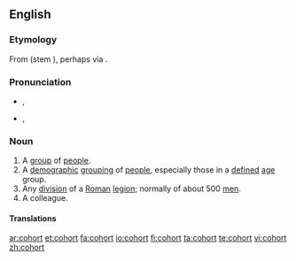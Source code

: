 ==English==
{{wikipedia}}

===Etymology===
From {{etyl|la}} {{term|cohors|lang=la}} (stem {{term|cohort-|lang=la}}), perhaps via {{etyl|fro}} {{term|cohorte|lang=fro}}.

===Pronunciation===
* {{a|UK}} {{IPA|/'kəʊ.hɔː(ɹ)t/}}, {{SAMPA|/"k@U.h@U.hO:(r)t/}}
* {{a|US}} {{IPA|/ˈkoʊ̯.hɔɹt/}}, {{SAMPA|/"koU.hOrt/}}

===Noun===
{{en-noun}}

# A [[group]] of [[people]].
# A [[demographic]] [[grouping]] of [[people]], especially those in a [[defined]] [[age]] group.
# Any [[division]] of a [[Roman]] [[legion]]; normally of about 500 [[men]].
# A colleague.

{{rfex}}

====Translations====
{{trans-top|group of people}}
{{trans-mid}}
{{trans-bottom}}

{{trans-top|demographic grouping of people}}
{{trans-mid}}
{{trans-bottom}}

{{trans-top|division of Roman legion}}
{{trans-mid}}
{{trans-bottom}}

[[ar:cohort]]
[[et:cohort]]
[[fa:cohort]]
[[io:cohort]]
[[fi:cohort]]
[[ta:cohort]]
[[te:cohort]]
[[vi:cohort]]
[[zh:cohort]]